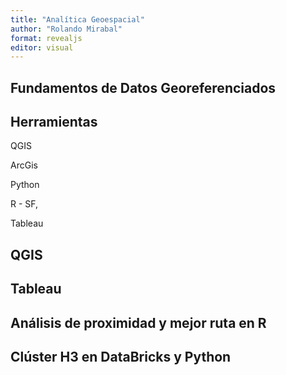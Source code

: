 ```yaml
---
title: "Analítica Geoespacial"
author: "Rolando Mirabal"
format: revealjs
editor: visual
---
```


## Fundamentos de Datos Georeferenciados

## Herramientas

QGIS

ArcGis

Python

R - SF,

Tableau

## QGIS

## Tableau

## Análisis de proximidad y mejor ruta en R

## Clúster H3 en DataBricks y Python
